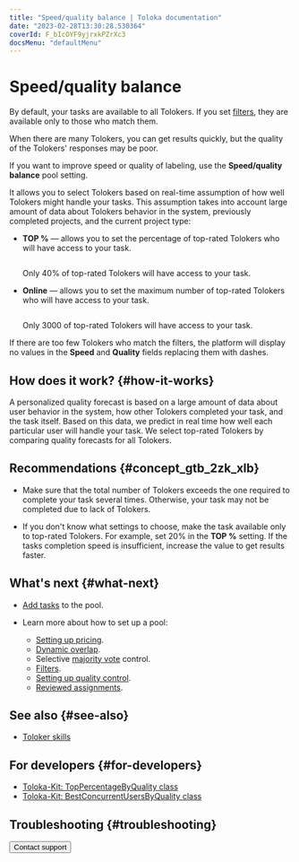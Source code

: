 ```yaml
---
title: "Speed/quality balance | Toloka documentation"
date: "2023-02-28T13:30:28.530364"
coverId: F_bIcOYF9yjrxkPZrXc3
docsMenu: "defaultMenu"
---
```



# Speed/quality balance

By default, your tasks are available to all Tolokers. If you set [filters](/docs/guide/filters), they are available only to those who match them.

When there are many Tolokers, you can get results quickly, but the quality of the Tolokers' responses may be poor.

If you want to improve speed or quality of labeling, use the **Speed/quality balance** pool setting.

It allows you to select Tolokers based on real-time assumption of how well Tolokers might handle your tasks. This assumption takes into account large amount of data about Tolokers behavior in the system, previously completed projects, and the current project type:

- **TOP %** — allows you to set the percentage of top-rated Tolokers who will have access to your task.

    <Cut title="Example">

    <Image width="700px" withBackground imageId="1675426643623" alt="" />

    Only 40% of top-rated Tolokers will have access to your task.

    </Cut>

- **Online** — allows you to set the maximum number of top-rated Tolokers who will have access to your task.

    <Cut title="Example">

    <Image width="700px" withBackground imageId="1675426641033" alt="" />

    Only 3000 of top-rated Tolokers will have access to your task.

    </Cut>

<Note mode="note" title="Note">

If there are too few Tolokers who match the filters, the platform will display no values in the **Speed** and **Quality** fields replacing them with dashes.

</Note>

## How does it work? {#how-it-works}

A personalized quality forecast is based on a large amount of data about user behavior in the system, how other Tolokers completed your task, and the task itself. Based on this data, we predict in real time how well each particular user will handle your task. We select top-rated Tolokers by comparing quality forecasts for all Tolokers.

## Recommendations {#concept_gtb_2zk_xlb}

- Make sure that the total number of Tolokers exceeds the one required to complete your task several times. Otherwise, your task may not be completed due to lack of Tolokers.

- If you don't know what settings to choose, make the task available only to top-rated Tolokers. For example, set 20% in the **TOP %** setting. If the tasks completion speed is insufficient, increase the value to get results faster.

## What's next {#what-next}

- [Add tasks](/docs/guide/pool) to the pool.
- Learn more about how to set up a pool:

    - [Setting up pricing](/docs/guide/dynamic-pricing).
    - [Dynamic overlap](/docs/guide/dynamic-overlap).
    - Selective [majority vote](/docs/guide/selective-mvote) control.
    - [Filters](/docs/guide/filters).
    - [Setting up quality control](/docs/guide/qa-pool-settings).
    - [Reviewed assignments](/docs/guide/offline-accept).

## See also {#see-also}

- [Toloker skills](/docs/guide/nav)

## For developers {#for-developers}

- [Toloka-Kit: TopPercentageByQuality class](/docs/toloka-kit/reference/toloka.client.pool.speed_quality_balance_config.TopPercentageByQuality)
- [Toloka-Kit: BestConcurrentUsersByQuality class](/docs/toloka-kit/reference/toloka.client.pool.speed_quality_balance_config.BestConcurrentUsersByQuality)

## Troubleshooting {#troubleshooting}

<TroubleshootingSpeedDropped/>

<FaqLabelingSpeed/>

<FaqSpeedUpCompletion/>

<Button themeColor="light" view="default" size="l" type="link" url="/docs/guide/troubleshooting/support?form-source=guide-adjust">Contact support</Button>

